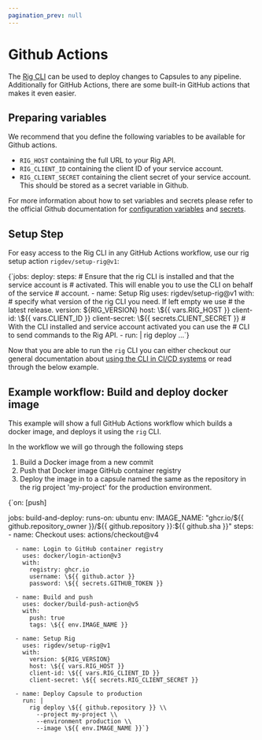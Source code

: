 ```yaml
---
pagination_prev: null
---
```



# Github Actions

The [Rig CLI](/getting-started/cli-install) can be used to deploy changes to Capsules to any pipeline.
Additionally for GitHub Actions, there are some built-in GitHub actions that makes it even easier.

## Preparing variables

We recommend that you define the following variables to be available
for Github actions.

- `RIG_HOST` containing the full URL to your Rig API.
- `RIG_CLIENT_ID` containing the client ID of your service account.
- `RIG_CLIENT_SECRET` containing the client secret of your service account.
  This should be stored as a secret variable in Github.

For more information about how to set variables and secrets please refer to the
official Github documentation for
[configuration variables](https://docs.github.com/en/actions/learn-github-actions/variables)
and
[secrets](https://docs.github.com/en/actions/security-guides/using-secrets-in-github-actions).

## Setup Step

For easy access to the Rig CLI in any GitHub Actions workflow, use our rig
setup action `rigdev/setup-rig@v1`:

<CodeBlock language="yaml">
{`jobs:
  deploy:
    steps:
      # Ensure that the rig CLI is installed and that the service account is
      # activated. This will enable you to use the CLI on behalf of the service
      # account.
      - name: Setup Rig
        uses: rigdev/setup-rig@v1
        with:
          # specify what version of the rig CLI you need. If left empty we use
          # the latest release.
          version: ${RIG_VERSION}
          host: \${{ vars.RIG_HOST }}
          client-id: \${{ vars.CLIENT_ID }}
          client-secret: \${{ secrets.CLIENT_SECRET }}
      # With the CLI installed and service account activated you can use the
      # CLI to send commands to the Rig API.
      - run: |
          rig deploy ...`}
</CodeBlock>

Now that you are able to run the `rig` CLI you can either checkout our general
documentation about [using the CLI in CI/CD systems](../ci-cd#deploying-changes) or read through the below
example.

## Example workflow: Build and deploy docker image

This example will show a full GitHub Actions workflow which builds a docker
image, and deploys it using the `rig` CLI.

In the workflow we will go through the following steps

1. Build a Docker image from a new commit
2. Push that Docker image GitHub container registry
3. Deploy the image in to a capsule named the same as the repository in the rig
   project 'my-project' for the production environment.

<CodeBlock language="yaml">
{`on: [push]

jobs:
  build-and-deploy:
    runs-on: ubuntu
    env:
      IMAGE_NAME: "ghcr.io/\${{ github.repository_owner }}/\${{ github.repository }}:\${{ github.sha }}"
    steps:
      - name: Checkout
        uses: actions/checkout@v4

      - name: Login to GitHub container registry
        uses: docker/login-action@v3
        with:
          registry: ghcr.io
          username: \${{ github.actor }}
          password: \${{ secrets.GITHUB_TOKEN }}

      - name: Build and push
        uses: docker/build-push-action@v5
        with:
          push: true
          tags: \${{ env.IMAGE_NAME }}

      - name: Setup Rig
        uses: rigdev/setup-rig@v1
        with:
          version: ${RIG_VERSION}
          host: \${{ vars.RIG_HOST }}
          client-id: \${{ vars.RIG_CLIENT_ID }}
          client-secret: \${{ secrets.RIG_CLIENT_SECRET }}

      - name: Deploy Capsule to production
        run: |
          rig deploy \${{ github.repository }} \\
            --project my-project \\
            --environment production \\
            --image \${{ env.IMAGE_NAME }}`}
</CodeBlock>
